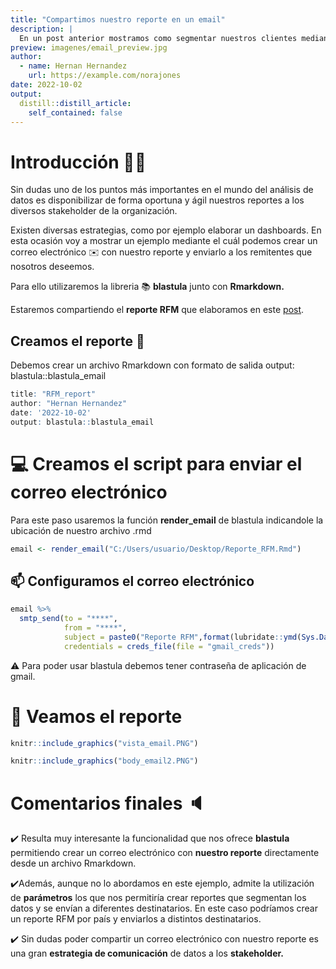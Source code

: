```yaml
---
title: "Compartimos nuestro reporte en un email"
description: |
  En un post anterior mostramos como segmentar nuestros clientes mediante un modelo RFM. En este post voy a mostrar como enviarlo en un correo electrónico para compartir nuestro reporte con los stakeholder y apoya la toma de decisiones.
preview: imagenes/email_preview.jpg
author:
  - name: Hernan Hernandez
    url: https://example.com/norajones
date: 2022-10-02
output:
  distill::distill_article:
    self_contained: false
---
```


# Introducción ✋🏼

Sin dudas uno de los puntos más importantes en el mundo del análisis de datos es disponibilizar de forma oportuna y ágil nuestros reportes a los diversos stakeholder de la organización.

Existen diversas estrategias, como por ejemplo elaborar un dashboards. En esta ocasión voy a mostrar un ejemplo mediante el cuál podemos crear un correo electrónico ✉️ con nuestro reporte y enviarlo a los remitentes que nosotros deseemos.

Para ello utilizaremos la libreria 📚 **blastula** junto con **Rmarkdown.**

Estaremos compartiendo el **reporte RFM** que elaboramos en este [post](https://hghernandez.github.io/posts/2022-08-27-analisis-rfm-para-la-segmentacion-de-clientes/).

## Creamos el reporte 📰

Debemos crear un archivo Rmarkdown con formato de salida output: blastula::blastula_email

```r

title: "RFM_report"
author: "Hernan Hernandez"
date: '2022-10-02'
output: blastula::blastula_email


```

# 💻 Creamos el script para enviar el correo electrónico

Para este paso usaremos la función **render_email** de blastula indicandole la ubicación de nuestro archivo .rmd

```r

email <- render_email("C:/Users/usuario/Desktop/Reporte_RFM.Rmd")

```

## 📫 Configuramos el correo electrónico

```r

email %>%
  smtp_send(to = "****",
            from = "****",
            subject = paste0("Reporte RFM",format(lubridate::ymd(Sys.Date()),"%B %Y")),
            credentials = creds_file(file = "gmail_creds"))

```

⚠️ Para poder usar blastula debemos tener contraseña de aplicación de gmail.

# 👀 Veamos el reporte

```r
knitr::include_graphics("vista_email.PNG")

```

```r
knitr::include_graphics("body_email2.PNG")

```

# Comentarios finales 🔈

✔️ Resulta muy interesante la funcionalidad que nos ofrece **blastula** permitiendo crear un correo electrónico con **nuestro reporte** directamente desde un archivo Rmarkdown.

✔️Además, aunque no lo abordamos en este ejemplo, admite la utilización de **parámetros** los que nos permitiría crear reportes que segmentan los datos y se envían a diferentes destinatarios. En este caso podríamos crear un reporte RFM por país y enviarlos a distintos destinatarios.

✔️ Sin dudas poder compartir un correo electrónico con nuestro reporte es una gran **estrategia de comunicación** de datos a los **stakeholder.**
